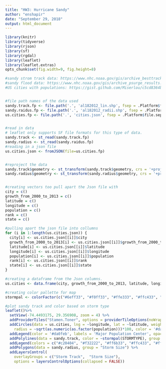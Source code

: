 ```yaml
---
title: "HW3: Hurricane Sandy"
author: "enshapir"
date: "September 29, 2018"
output: html_document
---
```


```r
library(knitr)
library(tidyverse)
library(rjson)
library(sf)
library(rgdal)
library(leaflet)
library(leaflet.extras)
opts_chunk$set(fig.width=9, fig.height=8)

```

```r

#sandy strom track data: https://www.nhc.noaa.gov/gis/archive_besttrack_results.php?id=al18&year=2012&name=Hurricane%20SANDY
#sandy flood data: https://www.nhc.noaa.gov/gis/archive_psurge_results.php?id=al18&year=2012&name=Hurricane%20SANDY
#US cities with populations: https://gist.github.com/Miserlou/c5cd8364bf9b2420bb29


#file path names of the data used
sandy.track.fp <- file.path('.', 'al182012_lin.shp', fsep = .Platform$file.sep)
sandy.raidus.fp <- file.path('.', 'al182012_radii.shp', fsep = .Platform$file.sep)
us.cities.fp <- file.path('.', 'cities.json', fsep = .Platform$file.sep)


#read in data
# leaflet only supports SF file formats for this type of data. 
sandy.track <- st_read(sandy.track.fp)
sandy.radius <- st_read(sandy.raidus.fp)
#reading in a json file
us.cities.json <- fromJSON(file=us.cities.fp)


#reproject the data
sandy.track$geometry <- st_transform(sandy.track$geometry, crs = '+proj=longlat +datum=WGS84')
sandy.radius$geometry <- st_transform(sandy.radius$geometry, crs = '+proj=longlat +datum=WGS84')


#creating vectors too pull apart the Json file with
city = c()
growth_from_2000_to_2013 = c()
latitude = c()
longitude = c()
population = c()
rank = c()
state = c()

#pulling apart the json file into collumns
for (i in 1:length(us.cities.json)) {
  city[i] <- us.cities.json[[i]]$city
  growth_from_2000_to_2013[i] <- us.cities.json[[i]]$growth_from_2000_to_2013
  latitude[i] <- us.cities.json[[i]]$latitude
  longitude[i] <- us.cities.json[[i]]$longitude
  population[i] <- us.cities.json[[i]]$population
  rank[i] <- us.cities.json[[i]]$rank
  state[i] <- us.cities.json[[i]]$state
}

#creating a dataframe from the Json columns. 
us.cities <- data.frame(city, growth_from_2000_to_2013, latitude, longitude, population, rank, state)

```

```r

#creating color pallette for map
stormpal <- colorFactor(c("#6eff33", "#f0ff33", "#ffe333", "#ffc433", "#ff6b33", "#f32222", "#c20404"), c("Low", "Tropical Depression", "Extratropical Cyclone", "Tropical Storm", "Hurricane1", "Hurricane2", "Hurricane3"))

#plot sandy track and color based on storm type
leaflet()%>% 
  setView(-74.4493175, 29.356908, zoom = 4) %>% 
  addProviderTiles("Stamen.Toner", options = providerTileOptions(noWrap = TRUE)) %>% 
  addCircles(data = us.cities, lng = ~longitude, lat = ~latitude, weight = 1,
    radius = ~sqrt(as.numeric(as.factor(population)))*100, color = '#da0feb') %>% 
  addLegend(color = '#da0feb', labels = 'Major Population Center', opacity = 1) %>% 
  addPolylines(data = sandy.track, color = ~stormpal(STORMTYPE), group = "Storm Track") %>% 
  addLegend(colors = c("#c20404", "#f32222", "#ff6b33", "#ffc433", "#ffe333", "#f0ff33", "#6eff33"), labels = c("Hurricane3", "Hurricane2", "Hurricane1", "Tropical Storm", "Extratropical Cyclone", "Tropical Depression", "Low" ), opacity = 1) %>% 
  addPolygons(data = sandy.radius, group = "Storm Size") %>% 
  addLayersControl(
    overlayGroups = c("Storm Track",  "Storm Size"),
    options = layersControlOptions(collapsed = FALSE)) 


```



